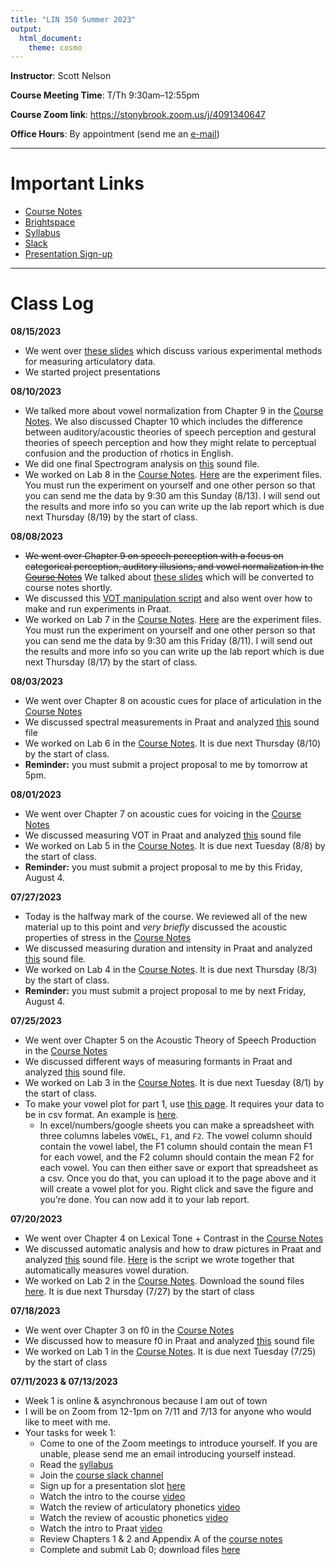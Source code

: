 ```yaml
---
title: "LIN 350 Summer 2023"
output: 
  html_document: 
    theme: cosmo
---
```


**Instructor**: Scott Nelson

**Course Meeting Time**: T/Th 9:30am--12:55pm

**Course Zoom link**: [https://stonybrook.zoom.us/j/4091340647](https://stonybrook.zoom.us/j/4091340647)

**Office Hours**: By appointment (send me an [e-mail]((mailto:scott.nelson@stonybrook.edu)))

***

# Important Links

- [Course Notes](350/CourseNotes.pdf)
- [Brightspace](https://it.stonybrook.edu/services/brightspace)
- [Syllabus](350/LIN350SyllabusSummer2023.pdf)
- [Slack](https://lin350summer2023.slack.com)
- [Presentation Sign-up](https://docs.google.com/spreadsheets/d/1xXhAyL8QtRJlz38SCuRhMD7NcSI8bWonai9Bky0zohQ/edit?usp=sharing)

***

# Class Log

**08/15/2023 **

* We went over [these slides](350/350-ExperimentalMethods.pdf) which discuss various experimental methods for measuring articulatory data. 
* We started project presentations

**08/10/2023 **

* We talked more about vowel normalization from Chapter 9 in the [Course Notes](350/CourseNotes.pdf). We also discussed Chapter 10 which includes the difference between auditory/acoustic theories of speech perception and gestural theories of speech perception and how they might relate to perceptual confusion and the production of rhotics in English.
* We did one final Spectrogram analysis on [this](350/PraatPractice/final.zip  ) sound file.
* We worked on Lab 8 in the [Course Notes](350/CourseNotes.pdf).
[Here](350/Labs/Lab8.zip) are the experiment files. You must run the experiment on yourself and one other person so that you can send me the data by 9:30 am this Sunday (8/13). I will send out the results and more info so you can write up the lab report which is due next Thursday (8/19) by the start of class.

**08/08/2023 **

* ~~We went over Chapter 9 on speech perception with a focus on categorical perception, auditory illusions, and vowel normalization in the [Course Notes](350/CourseNotes.pdf)~~ We talked about [these slides](350/PerceptionSlides.pdf) which will be converted to course notes shortly.
* We discussed this [VOT manipulation script](https://github.com/listenlab/vot) and also went over how to make and run experiments in Praat.
* We worked on Lab 7 in the [Course Notes](350/CourseNotes.pdf). [Here](350/Labs/Lab7.zip) are the experiment files. You must run the experiment on yourself and one other person so that you can send me the data by 9:30 am this Friday (8/11). I will send out the results and more info so you can write up the lab report which is due next Thursday (8/17) by the start of class.


**08/03/2023 **

* We went over Chapter 8 on acoustic cues for place of articulation in the [Course Notes](350/CourseNotes.pdf)
* We discussed spectral measurements in Praat and analyzed [this](350/PraatPractice/poa.zip) sound file
* We worked on Lab 6 in the [Course Notes](350/CourseNotes.pdf). It is due next Thursday (8/10) by the start of class.
* **Reminder:** you must submit a project proposal to me by tomorrow at 5pm.

**08/01/2023 **

* We went over Chapter 7 on acoustic cues for voicing in the [Course Notes](350/CourseNotes.pdf)
* We discussed measuring VOT in Praat and analyzed [this](350/PraatPractice/sto.zip) sound file
* We worked on Lab 5 in the [Course Notes](350/CourseNotes.pdf). It is due next Tuesday (8/8) by the start of class.
* **Reminder:** you must submit a project proposal to me by this Friday, August 4.

**07/27/2023 **

* Today is the halfway mark of the course. We reviewed all of the new material up to this point and *very briefly* discussed the acoustic properties of stress in the [Course Notes](350/CourseNotes.pdf)
* We discussed measuring duration and intensity in Praat and analyzed [this](350/PraatPractice/st.zip) sound file.
* We worked on Lab 4 in the [Course Notes](350/CourseNotes.pdf). It is due next Thursday (8/3) by the start of class.
* **Reminder:** you must submit a project proposal to me by next Friday, August 4.

**07/25/2023 **

* We went over Chapter 5 on the Acoustic Theory of Speech Production in the [Course Notes](350/CourseNotes.pdf)
* We discussed different ways of measuring formants in Praat and analyzed [this](350/PraatPractice/pbzj.zip) sound file.
* We worked on Lab 3 in the [Course Notes](350/CourseNotes.pdf). It is due next Tuesday (8/1) by the start of class.
* To make your vowel plot for part 1, use [this page](vowelplotting.html). It requires your data to be in csv format. An example is [here](350/vowels.csv). 
  * In excel/numbers/google sheets you can make a spreadsheet with three columns labeles `VOWEL`, `F1`, and `F2`. The vowel column should contain the vowel label, the F1 column should contain the mean F1 for each vowel, and the F2 column should contain the mean F2 for each vowel. You can then either save or export that spreadsheet as a csv. Once you do that, you can upload it to the page above and it will create a vowel plot for you. Right click and save the figure and you're done. You can now add it to your lab report.

**07/20/2023 **

* We went over Chapter 4 on Lexical Tone + Contrast in the [Course Notes](350/CourseNotes.pdf)
* We discussed automatic analysis and how to draw pictures in Praat and analyzed [this](350/PraatPractice/PUT.wav.zip) sound file. [Here](350/PraatPractice/VowelDuration.praat) is the script we wrote together that automatically measures vowel duration.
* We worked on Lab 2 in the [Course Notes](350/CourseNotes.pdf). Download the sound files [here](350/Labs/Lab2.zip). It is due next Thursday (7/27) by the start of class

**07/18/2023 **

* We went over Chapter 3 on f0 in the [Course Notes](350/CourseNotes.pdf)
* We discussed how to measure f0 in Praat and analyzed [this](350/PraatPractice/potato.wav.zip) sound file
* We worked on Lab 1 in the [Course Notes](350/CourseNotes.pdf). It is due next Tuesday (7/25) by the start of class

**07/11/2023 & 07/13/2023**

* Week 1 is online & asynchronous because I am out of town
* I will be on Zoom from 12-1pm on 7/11 and 7/13 for anyone who would like to meet with me.
* Your tasks for week 1:
    + Come to one of the Zoom meetings to introduce yourself. If you are unable, please send me an email introducing yourself instead.
    + Read the [syllabus](350/LIN350SyllabusSummer2023.pdf)
    + Join the [course slack channel](https://join.slack.com/t/lin350summer2023/shared_invite/zt-1wlogdm2b-JtDb~jPe89ky1jLfmbZeUg)
    + Sign up for a presentation slot [here](https://docs.google.com/spreadsheets/d/1xXhAyL8QtRJlz38SCuRhMD7NcSI8bWonai9Bky0zohQ/edit?usp=sharing)
    + Watch the intro to the course [video](350/intro.mp4)
    + Watch the review of articulatory phonetics [video](350/review-articulatory.mp4)
    + Watch the review of acoustic phonetics [video](350/review-acoustics.mp4)
    + Watch the intro to Praat [video](350/intro-praat.mp4)
    + Review Chapters 1 & 2 and Appendix A of the [course notes](350/CourseNotes.pdf)
    + Complete and submit Lab 0; download files [here](350/Labs/Lab0.zip)

